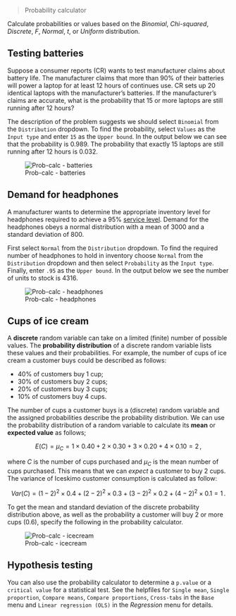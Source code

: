 > Probability calculator

Calculate probabilities or values based on the _Binomial_, _Chi-squared_, _Discrete_, _F_, _Normal_, _t_, or _Uniform_ distribution.

## Testing batteries

Suppose a consumer reports (CR) wants to test manufacturer claims about battery life. The manufacturer claims that more than 90% of their batteries will power a laptop for at least 12 hours of continues use. CR sets up 20 identical laptops with the manufacturer's batteries. If the manufacturer's claims are accurate, what is the probability that 15 or more laptops are still running after 12 hours?

The description of the problem suggests we should select `Binomial` from the `Distribution` dropdown. To find the probability, select `Values` as the `Input type` and enter `15` as the `Upper bound`. In the output below we can see that the probability is 0.989. The probability that exactly 15 laptops are still running after 12 hours is 0.032.

![Prob-calc - batteries](figures_basic/prob_calc_batteries.png)

## Demand for headphones

A manufacturer wants to determine the appropriate inventory level for headphones required to achieve a 95% <a href="https://en.wikipedia.org/wiki/Service_level" target="_blank">service level</a>. Demand for the headphones obeys a normal distribution with a mean of 3000 and a standard deviation of 800.

First select `Normal` from the `Distribution` dropdown. To find the required number of headphones to hold in inventory choose `Normal` from the `Distribution` dropdown and then select `Probability` as the `Input type`. Finally, enter `.95` as the `Upper bound`. In the output below we see the number of units to stock is 4316.

![Prob-calc - headphones](figures_basic/prob_calc_headphones.png)

## Cups of ice cream

A **discrete** random variable can take on a limited (finite) number of possible values. The **probability distribution** of a discrete random variable lists these values and their probabilities. For example, the number of cups of ice cream a customer buys could be described as follows:

* 40% of customers buy 1 cup;
* 30% of customers buy 2 cups;
* 20% of customers buy 3 cups;
* 10% of customers buy 4 cups.

The number of cups a customer buys is a (discrete) random variable and the assigned probabilities describe the probability distribution. We can use the probability distribution of a random variable to calculate its **mean** or **expected value** as follows;

$$
  E(C) = \mu_C = 1 \times 0.40 + 2 \times 0.30 + 3 \times 0.20 + 4 \times 0.10 = 2\,,
$$

where $C$ is the number of cups purchased and $\mu_C$ is the mean number of cups purchased. This means that we can _expect_ a customer to buy 2 cups. The variance of Iceskimo customer consumption is calculated as follow:

$$
  Var(C) = (1 - 2)^2 \times 0.4 + (2 - 2)^2 \times 0.3 + (3 - 2)^2 \times 0.2 + (4 - 2)^2 \times 0.1 = 1\,.
$$

To get the mean and standard deviation of the discrete probability distribution above, as well as the probability a customer will buy 2 or more cups (0.6), specify the following in the probability calculator.

![Prob-calc - icecream](figures_basic/prob_calc_icecream.png)

## Hypothesis testing

You can also use the probability calculator to determine a `p.value` or a `critical value` for a statistical test. See the helpfiles for `Single mean`, `Single proportion`, `Compare means`, `Compare proportions`, `Cross-tabs` in the `Base` menu and `Linear regression (OLS)` in the _Regression_ menu for details.
